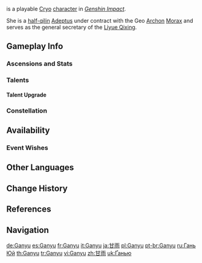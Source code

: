 {{CharacterTabs}}
{{About|the playable character|the [[Genius Invokation TCG]] Character Card|Ganyu (Character Card)}}
{{Character Infobox
|image            = <gallery>
Ganyu Card.png|Card
Character Ganyu Full Wish.png|Wish
Character Ganyu Game.png|In-Game
</gallery>

<!--Playable Character Information-->
|type             = Playable
|quality           = 5
|weapon           = Bow
|element          = Cryo

<!--Character Information-->
|name             = Ganyu
|realname         = <!-- Unrevealed -->
|constellation    = Sinae Unicornis
|birthday         = December 2nd
|region           = Liyue
|affiliation      = Yuehai Pavilion
|affiliation2     = Liyue Qixing Employees
|affiliation3     = Adepti
|dish             = Prosperous Peace
|obtain           = Character Event Wishes
|event_name       = Adrift in the Harbor
|releaseDate      = 2021-01-12

<!--Titles-->
|title            = Plenilune Gaze
|title2           = Secretary, Yuehai Pavilion

<!--Voice Actors-->
|voiceEN          = [[imdb:nm1545196|Jennifer Losi]]<ref name="EN & JA VA">Twitter: [https://twitter.com/GenshinImpact/status/1346698011204698113 EN & JA VA Announcement]</ref>
|voiceCN          = [https://zh.moegirl.org.cn/林簌 Lin Su ({{zh|林簌}})]<ref name="Ganyu CN-VA">Weibo: [https://weibo.com/6593199887/JBU8kEMND Ganyu Character Demo]</ref>
|voiceJP          = {{w|Reina Ueda|Ueda Reina ({{ja|上田 麗奈}})}}<ref name="EN & JA VA" />
|voiceKR          = {{w|ko:김선혜 (성우)|Kim Sun-hye ({{ko|김선혜}})}}<ref>Twitter: [https://twitter.com/genshinimpactkr/status/1346699461926428673 KR VA Announcement]</ref>
}}
{{Lang|'''Ganyu'''|zh=甘雨|zh_rm=Gānyǔ}} is a playable [[Cryo]] [[character]] in ''[[Genshin Impact]]''.

She is a [[Illuminated Beasts|half-qilin]] [[Adeptus]] under contract with the Geo [[Archon]] [[Morax]] and serves as the general secretary of the [[Liyue Qixing]].

==Gameplay Info==
===Ascensions and Stats===
{{Character Ascensions and Stats}}

===Talents===
{{Talent Table}}

====Talent Upgrade====
{{Talent Upgrade}}

===Constellation===
{{Constellation Table}}

==Availability==
===Event Wishes===
{{Featured}}

==Other Languages==
{{Other Languages|default_hidden = 1
|en      = Ganyu
|zhs     = 甘雨
|zhs_rm  = Gānyǔ
|zht     = 甘雨
|zht_rm  = Gānyǔ
|ja      = {{Rubi|甘|かん|雨|う}}
|ja_rm   = Kan'u
|ko      = {{tt|감우|甘雨}}
|ko_rm   = Gamu
|es      = Ganyu
|fr      = Ganyu
|ru      = Гань Юй
|th      = Ganyu
|vi      = Ganyu
|de      = Ganyu
|id      = Ganyu
|pt      = Ganyu
|tr      = Ganyu
|it      = Ganyu
}}

==Change History==
{{Change History|1.2|introduced=1.0}}

==References==
{{Reflist}}

==Navigation==
{{Character Navbox}}

[[de:Ganyu]]
[[es:Ganyu]]
[[fr:Ganyu]]
[[it:Ganyu]]
[[ja:甘雨]]
[[pl:Ganyu]]
[[pt-br:Ganyu]]
[[ru:Гань Юй]]
[[th:Ganyu]]
[[tr:Ganyu]]
[[vi:Ganyu]]
[[zh:甘雨]]
[[uk:Ґанью]]